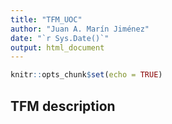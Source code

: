 ```yaml
---
title: "TFM_UOC"
author: "Juan A. Marín Jiménez"
date: "`r Sys.Date()`"
output: html_document
---
```


```r
knitr::opts_chunk$set(echo = TRUE)
```

## TFM description

